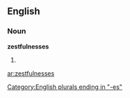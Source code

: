 ==English==

===Noun===
'''zestfulnesses'''

# {{plural of|[[zestfulness]]}}

[[Category:English plurals ending in "-es"]]

[[ar:zestfulnesses]]